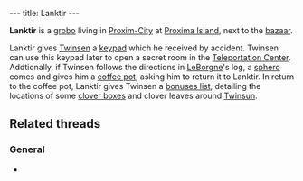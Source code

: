 ---
title: Lanktir
---

{{twinsunica import}}{{Infobox Character
 |image=Sailor Lanktir1.png
 |race=grobo
 |gender=Male
 |size=average
 |age=Adult
 |magical=
 |lba1=yes
 |lba2=
 |alignment=
 |occupation=
 |requires=
 |amount=
 |fam1=
 |fam2=
 |planet=
 |island=
 |building=
}}

'''Lanktir''' is a [[grobo]] living in [[Proxim-City]] at [[Proxima Island]], next to the [[Proxim-City bazaar|bazaar]].

Lanktir gives [[Twinsen]] a [[keypad]] which he received by accident. Twinsen can use this keypad later to open a secret room in the [[Teleportation Center]]. Addtionally, if Twinsen follows the directions in [[LeBorgne]]'s log, a [[sphero]] comes and gives him a [[coffee pot]], asking him to return it to Lanktir. In return to the coffee pot, Lanktir gives Twinsen a [[bonuses list]], detailing the locations of some [[clover boxes]] and clover leaves around [[Twinsun]].

==Related threads==
===General===
* {{thread|id=536|title=yet another unknown quote....}}

<!-- remove these category links when they're all automated by categorizers...
[[Category:Grobos]]
[[Category:Male characters]]
[[Category:Average characters]]
[[Category:Adult characters]]
[[Category:Proxima Island inhabitants]] -->